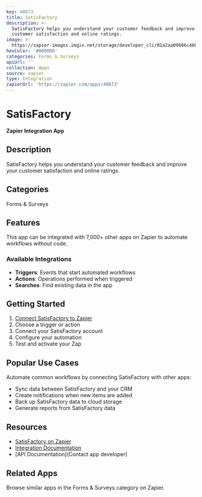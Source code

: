 ```yaml
---
key: 40873
title: SatisFactory
description: >-
  SatisFactory helps you understand your customer feedback and improve your
  customer satisfaction and online ratings.
image: >-
  https://zapier-images.imgix.net/storage/developer_cli/01a2aa09686c460add3f5831e4111c62.png?auto=format%2Ccompress&ixlib=python-3.0.0&q=50
hexColor: '#000000'
categories: Forms & Surveys
apiUrl: ''
collection: Apps
source: zapier
type: Integration
zapierUrl: 'https://zapier.com/apps/40873'
---
```

# SatisFactory

**Zapier Integration App**

## Description

SatisFactory helps you understand your customer feedback and improve your customer satisfaction and online ratings.

## Categories

Forms & Surveys

## Features

This app can be integrated with 7,000+ other apps on Zapier to automate workflows without code.

### Available Integrations

- **Triggers**: Events that start automated workflows
- **Actions**: Operations performed when triggered
- **Searches**: Find existing data in the app

## Getting Started

1. [Connect SatisFactory to Zapier](https://zapier.com/apps/40873)
2. Choose a trigger or action
3. Connect your SatisFactory account
4. Configure your automation
5. Test and activate your Zap

## Popular Use Cases

Automate common workflows by connecting SatisFactory with other apps:

- Sync data between SatisFactory and your CRM
- Create notifications when new items are added
- Back up SatisFactory data to cloud storage
- Generate reports from SatisFactory data

## Resources

- [SatisFactory on Zapier](https://zapier.com/apps/40873)
- [Integration Documentation](https://zapier.com/apps/40873/integrations)
- [API Documentation](Contact app developer)

## Related Apps

Browse similar apps in the Forms & Surveys category on Zapier.
